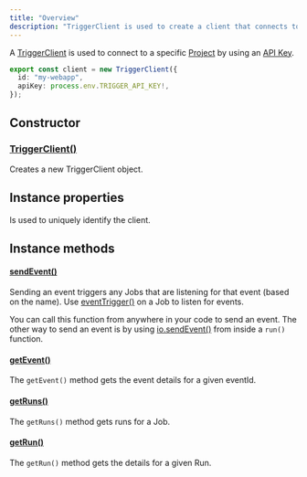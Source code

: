 ```yaml
---
title: "Overview"
description: "TriggerClient is used to create a client that connects to the Trigger.dev platform"
---
```


A [TriggerClient](/documentation/concepts/client-adaptors) is used to connect to a specific [Project](/documentation/concepts/projects) by using an [API Key](/documentation/concepts/environments-apikeys).

```ts Example
export const client = new TriggerClient({
  id: "my-webapp",
  apiKey: process.env.TRIGGER_API_KEY!,
});
```

## Constructor

### [TriggerClient()](/sdk/triggerclient/constructor)

Creates a new TriggerClient object.

## Instance properties

<ResponseField name="id" type="string">
  Is used to uniquely identify the client.
</ResponseField>

## Instance methods

#### [sendEvent()](/sdk/triggerclient/instancemethods/sendevent)

Sending an event triggers any Jobs that are listening for that event (based on the name). Use [eventTrigger()](/sdk/eventtrigger) on a Job to listen for events.

You can call this function from anywhere in your code to send an event. The other way to send an event is by using [io.sendEvent()](/sdk/io) from inside a `run()` function.

#### [getEvent()](/sdk/triggerclient/instancemethods/getevent)

The `getEvent()` method gets the event details for a given eventId.

#### [getRuns()](/sdk/triggerclient/instancemethods/getruns)

The `getRuns()` method gets runs for a Job.

#### [getRun()](/sdk/triggerclient/instancemethods/getrun)

The `getRun()` method gets the details for a given Run.
